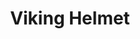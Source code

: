 ---
title: "Viking Helmet"
meta_title: "Viking Helmet craft"
description: "Craft de Viking Helmet"
rank: "e"
draft: false
name: "Viking Helmet"
recipe_img: "https://wiki.pokexgames.com/images/7/72/Viking_Helmet.png"
level: 10
craft_time: 600
result: 1
value_npc: 1
ingredients:
  - name: "Piece of Diglett"
    quantity: 2
    item_img: "https://wiki.pokexgames.com/images/2/2a/Piece_Of_Diglett.png"
    value_npc: 1
  - name: "Earth Ball"
    quantity: 168
    item_img: "https://wiki.pokexgames.com/images/8/8d/Earth_Ball.png"
    value_npc: 1
  - name: "Iron Ore"
    quantity: 16
    item_img: "https://wiki.pokexgames.com/images/e/e7/Iron_ore.png"
    value_npc: 1
---